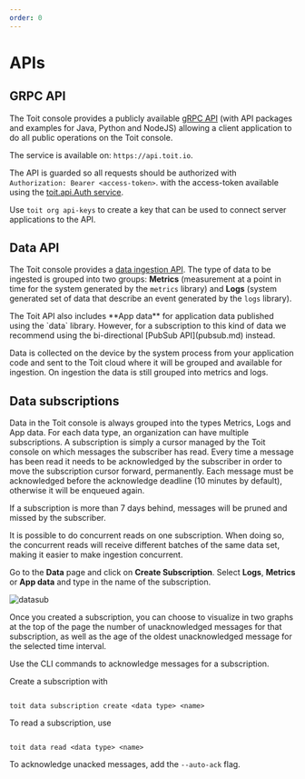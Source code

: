 ```yaml
---
order: 0
---
```


# APIs

## GRPC API

The Toit console provides a publicly available [gRPC API](https://github.com/toitware/api) (with API packages and examples for Java, Python and NodeJS) allowing a client application to do all public operations on the Toit console.

The service is available on: `https://api.toit.io`.

The API is guarded so all requests should be authorized with `Authorization: Bearer <access-token>`.
with the access-token available using the [toit.api.Auth service](https://github.com/toitware/api/blob/master/proto/toit/api/auth.proto).

Use `toit org api-keys` to create a key that can be used to connect server applications to the API.

## Data API

The Toit console provides a [data ingestion API](https://github.com/toitware/api/blob/master/proto/toit/api/data.proto). The type of data to be ingested is grouped into two groups: **Metrics** (measurement at a point in time for the system generated by the `metrics` library) and **Logs** (system generated set of data that describe an event generated by the `logs` library).

<Note type="warning">
  The Toit API also includes **App data** for application data published using the `data` library. However, for a
  subscription to this kind of data we recommend using the bi-directional [PubSub API](pubsub.md) instead.
</Note>

Data is collected on the device by the system process from your application code and sent to the Toit cloud where it will be grouped and available for ingestion.
On ingestion the data is still grouped into metrics and logs.

## Data subscriptions

Data in the Toit console is always grouped into the types Metrics, Logs and App data.
For each data type, an organization can have multiple subscriptions.
A subscription is simply a cursor managed by the Toit console on which messages the subscriber has read.
Every time a message has been read it needs to be acknowledged by the subscriber in order to move the subscription cursor forward, permanently.
Each message must be acknowledged before the acknowledge deadline (10 minutes by default), otherwise it will be enqueued again.

<Note type="warning">
  If a subscription is more than 7 days behind, messages will be pruned and missed by the subscriber.
</Note>

It is possible to do concurrent reads on one subscription.
When doing so, the concurrent reads will receive different batches of the same data set, making it easier to make ingestion concurrent.

<Tabs>
<Tab label="Console">

Go to the **Data** page and click on **Create Subscription**. Select **Logs**, **Metrics** or **App data** and type in the name of the subscription.

![datasub](../img/datasub.png)

Once you created a subscription, you can choose to visualize in two graphs at the top of the page the number of unacknowledged messages for that subscription, as well as the age of the oldest unacknowledged message for the selected time interval.

Use the CLI commands to acknowledge messages for a subscription.

</Tab>

<Tab label="CLI">
Create a subscription with

```shell

toit data subscription create <data type> <name>

```

To read a subscription, use

```shell

toit data read <data type> <name>

```

To acknowledge unacked messages, add the `--auto-ack` flag.

</Tab>
</Tabs>
